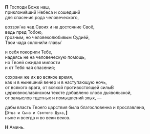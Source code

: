 **П** Господи Боже наш,  
приклони́вший Небеса и сошедший  
для спасения рода человеческого,

воззри́ на чад Своих и на достояние Своё,  
ведь пред Тобою,  
грозным, но человеколюбивым Судиёй,  
Твои чада склони́ли главы́

и себя покорили Тебе,  
надеясь не на человеческую помощь,  
но Твоей ожидая милости  
и от Тебя чая спасения;

сохрани же их во всякое время,  
как и в нынешний вечер и в наступающую ночь,  
от всякого врага, от всякой противостоящей силы<Tooltip>В церковнославянском тексте добавлено слово дьявольской</Tooltip>,  
от замыслов тщетных и помышлений злых, —

дабы власть Твоего царствия была благословенна и прославлена,  
**[**`Отца и Сына и Святого Духа,`**]**  
ныне и всегда и во веки веков.

**Н** Аминь.
